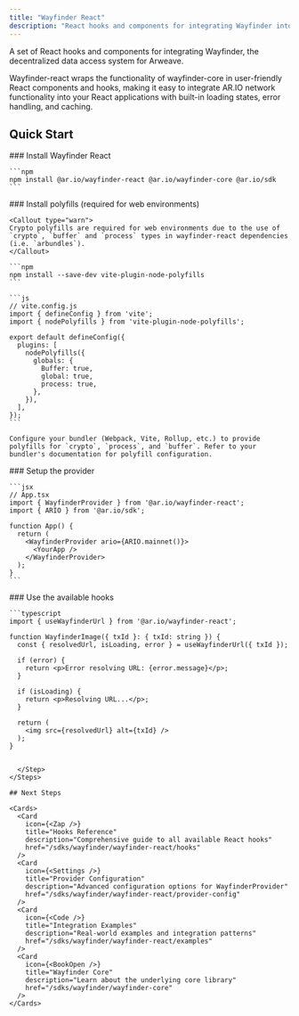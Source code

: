 ```yaml
---
title: "Wayfinder React"
description: "React hooks and components for integrating Wayfinder into React applications"
---
```



A set of React hooks and components for integrating Wayfinder, the decentralized data access system for Arweave.

Wayfinder-react wraps the functionality of wayfinder-core in user-friendly React components and hooks, making it easy to integrate AR.IO network functionality into your React applications with built-in loading states, error handling, and caching.

## Quick Start

<Steps>
  <Step>
    ### Install Wayfinder React

    ```npm
    npm install @ar.io/wayfinder-react @ar.io/wayfinder-core @ar.io/sdk
    ```

  </Step>
  <Step>
    ### Install polyfills (required for web environments)

    <Callout type="warn">
    Crypto polyfills are required for web environments due to the use of `crypto`, `buffer` and `process` types in wayfinder-react dependencies (i.e. `arbundles`).
    </Callout>

    ```npm
    npm install --save-dev vite-plugin-node-polyfills
    ```

    ```js
    // vite.config.js
    import { defineConfig } from 'vite';
    import { nodePolyfills } from 'vite-plugin-node-polyfills';

    export default defineConfig({
      plugins: [
        nodePolyfills({
          globals: {
            Buffer: true,
            global: true,
            process: true,
          },
        }),
      ],
    });
    ```

    Configure your bundler (Webpack, Vite, Rollup, etc.) to provide polyfills for `crypto`, `process`, and `buffer`. Refer to your bundler's documentation for polyfill configuration.
  </Step>
  <Step>
    ### Setup the provider

    ```jsx
    // App.tsx
    import { WayfinderProvider } from '@ar.io/wayfinder-react';
    import { ARIO } from '@ar.io/sdk';

    function App() {
      return (
        <WayfinderProvider ario={ARIO.mainnet()}>
          <YourApp />
        </WayfinderProvider>
      );
    }
    ```

  </Step>
  <Step>
    ### Use the available hooks
    
    ```typescript
    import { useWayfinderUrl } from '@ar.io/wayfinder-react';

    function WayfinderImage({ txId }: { txId: string }) {
      const { resolvedUrl, isLoading, error } = useWayfinderUrl({ txId });

      if (error) {
        return <p>Error resolving URL: {error.message}</p>;
      }

      if (isLoading) {
        return <p>Resolving URL...</p>;
      }

      return (
        <img src={resolvedUrl} alt={txId} />
      );
    }
```

  </Step>
</Steps>

## Next Steps

<Cards>
  <Card
    icon={<Zap />}
    title="Hooks Reference"
    description="Comprehensive guide to all available React hooks"
    href="/sdks/wayfinder/wayfinder-react/hooks"
  />
  <Card
    icon={<Settings />}
    title="Provider Configuration"
    description="Advanced configuration options for WayfinderProvider"
    href="/sdks/wayfinder/wayfinder-react/provider-config"
  />
  <Card
    icon={<Code />}
    title="Integration Examples"
    description="Real-world examples and integration patterns"
    href="/sdks/wayfinder/wayfinder-react/examples"
  />
  <Card
    icon={<BookOpen />}
    title="Wayfinder Core"
    description="Learn about the underlying core library"
    href="/sdks/wayfinder/wayfinder-core"
  />
</Cards>
